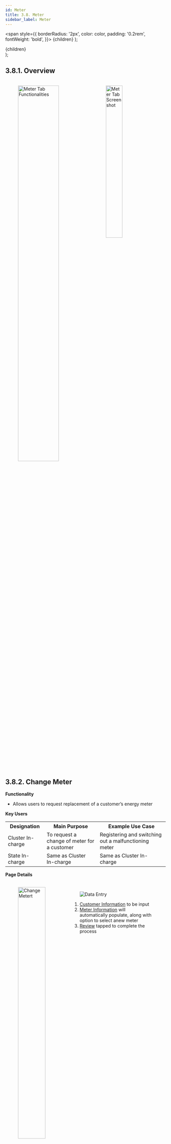 ```yaml
---
id: Meter
title: 3.8. Meter
sidebar_label: Meter
---
```


  <span
    style={{
      borderRadius: '2px',
      color: color,
      padding: '0.2rem',
      fontWeight: 'bold',
    }}>
    {children}
  </span>
);

  <div
    style={{ 
         display: 'table',
    }}>
    {children}
  </div>
);


## 3.8.1. Overview

<figure><br clear="right"/>
<img align="left" src={useBaseUrl("img/scrnshts/3.8.1_1_MeterFunctionalities.svg")} alt="Meter Tab Functionalities" width="55%"/>
<img align="right" src={useBaseUrl("img/scrnshts/3.8.1_2_MeterTabScrSht.png")} alt="Meter Tab Screenshot" width="35%"/>

<br clear="both"/></figure>



## 3.8.2. Change Meter
**Functionality**
* Allows users to request replacement of a customer’s energy meter

**Key Users**
<table>
  <tr>
    <th>Designation</th>
    <th>Main Purpose</th>
    <th>Example Use Case</th>
  </tr>
  <tr>
    <td>Cluster In-charge</td>
    <td>To request a change of meter for a customer</td>
    <td>Registering and switching out a malfunctioning meter</td>
  </tr>
  <tr>
    <td>State In-charge</td>
    <td>Same as Cluster In-charge</td>
    <td>Same as Cluster In-charge</td>
  </tr>
</table>


**Page Details**

<figure><br clear="right"/>
<img align="left" src={useBaseUrl("img/scrnshts/3.8.2_ChangeMeter.png")} alt="Change Metert" width="45%"/>
<Clear>

![Data Entry](/img/scrnshts/App_DataEntry.png)

1.  <u>Customer Information</u> to be input
2.  <u>Meter Information</u> will automatically populate, along with option to select anew meter
3.  <u>Review</u> tapped to complete the process

</Clear>
<br clear="both"/></figure>


<!-- ![Change Metert](./assets/3.97_ChangeMeter.png) -->


## 3.8.3. Unreleased Meter
**Functionality**
* Tracks pending and completed meter change tasks
* These meters are to be unmounted, either because of a malfunction or expiry of the customer’s subscription
* The meter is then taken to the warehouse or assigned to a different customer’s subscription

**Key Users**
<table>
  <tr>
    <th>Designation</th>
    <th>Main Purpose</th>
    <th>Example Use Case</th>
  </tr>
  <tr>
    <td>Cluster In-charge</td>
    <td>To view pending meter change requests and assign to field agents</td>
    <td>Contacting the agent who worked on a particular meter assignment</td>
  </tr>
  <tr>
    <td>State In-charge</td>
    <td>To view and acknowledge meter changes</td>
    <td>Checking the number of pending meter assignments</td>
  </tr>
</table>


**Page Details**

The page is organised into the following tabs

|Pending| Review| Completed|
|---|---|---|
| View of pending meter requests, assign to agent, and mark completed| List of completed meter requests| List of historical completed and acknowledged meter requests|


### 3.8.3.1. Pending tab

<figure><br clear="right"/>
<img align="left" src={useBaseUrl("img/scrnshts/3.8.3.1_PendingTab.png")} alt="Pending Tab" width="45%"/>
<Clear>

1.  <u>Navigation Bar</u> indicates current tab and allows switching by tapping or swiping

    ![Left Right Nav](/img/scrnshts/App_LeftRightNav.png)

2.  <u>Pending Meter List</u> with information on each meter. Agents can be called by tapping on their names
3.  <u>Task Buttons</u> are used to allocate tasks to field agents and register the new location of a meter

    The task can be either reassigned to a different agent or executed (processed) towards reviewing on completion

</Clear>
<br clear="both"/></figure>

<!-- ![Pending Tab](./assets/3.98_PendingTab.png) -->

### 3.8.3.2. Review tab

<figure><br clear="right"/>
<img align="left" src={useBaseUrl("img/scrnshts/3.8.3.2_ReviewTab.png")} alt="Review Tab" width="45%"/>
<Clear>

1.  <u>Navigation Bar</u> indicates current tab and allows switching by tapping or swiping

    ![Left Right Nav](/img/scrnshts/App_LeftRightNav.png)

2.  <u>Review Meter List</u> with information on each completed meter activity that is pending review
3.  <u>Task Buttons</u> used to confirm completed tasks

</Clear>
<br clear="both"/></figure>

<!-- ![Review Tab](./assets/3.99_ReviewTab.png) -->

### 3.8.3.3. Completed tab

<figure><br clear="right"/>
<img align="left" src={useBaseUrl("img/scrnshts/3.8.3.3_CompletedTab.png")} alt="Completed Tab" width="45%"/>
<Clear>

1.  <u>Navigation Bar</u> indicates current tab and allows switching by tapping or swiping

    ![Left Right Nav](/img/scrnshts/App_LeftRightNav.png)

2.  <u>Released Meter List</u> with information on each completed meter release activity
3.  <u>Filter Bar</u> to narrow results by plant and time interval

</Clear>
<br clear="both"/></figure>

<!-- ![Completed Tab](./assets/3.100_CompletedTab.png) -->



## 3.8.4. Smart Meter Status
**Functionality**
* Gives limited access to smart Smart meter data
* The user may remotely switch meters on and off from here 
* Refer to [Section 3.4.5](./Main_Menu#345-spark-server) for more information


## 3.8.5. Smart Feeder Status
**Functionality**
* The Smart Feeder Status Section allows a user to reset or change configuration of a Smart Feeder through the application

**Key Users**
<table>
  <tr>
    <th>Designation</th>
    <th>Main Purpose</th>
    <th>Example Use Case</th>
  </tr>
  <tr>
    <td>Cluster In-charge</td>
    <td>Control the state of the meter for all customers on a particular feeder</td>
    <td>Shutting off a large number of meters in case of a technical emergency</td>
  </tr>
  <tr>
    <td>State In-charge</td>
    <td>Same as Cluster In-charge</td>
    <td>Shutting off the meter of a customer whose faulty appliance is impacting the whole distribution network</td>
  </tr>
</table>


**Page Details**

<figure><br clear="right"/>
<img align="left" src={useBaseUrl("img/scrnshts/3.8.5_1_SparkFeederStatus.png")} alt="Smart Feeder Status" width="45%"/>
<Clear>

1.  <u>Enter Details</u> for plant and feeder number
2.  <u>Submit</u> to continue to the next page

    Note that the feeder entry tab will only show once the plant has been selected

</Clear>
<br clear="both"/></figure>
<figure><br clear="right"/>
<img align="left" src={useBaseUrl("img/scrnshts/3.8.5_2_SparkFeederStatus.png")} alt="Smart Feeder Status" width="45%"/>
<br/><br/><br/><br/>
<Clear>

1. <u>Feeder Information</u> shown
2. <u>Meter Status</u> can be chosen between:
   
* Off
* On
* Auto

The user can also reset the meter to its default state by tapping the reset button

</Clear>
<br clear="both"/></figure>


<!-- ![Feeder Meter Reset](./assets/3.101_FeederMeterReset.png)

![Feeder Meter Reset](./assets/3.102_FeederMeterReset2.png) -->


## 3.8.6. Meter Reading
**Functionality**
* The Meter Reading Section shows the electricity meter readings which are required at each plant

**Key Users**
<table>
  <tr>
    <th>Designation</th>
    <th>Main Purpose</th>
    <th>Example Use Case</th>
  </tr>
  <tr>
    <td>Technician</td>
    <td>To view which customer meters need to be read</td>
    <td>Planning which customers to visit for metering before the end of the month</td>
  </tr>
  <tr>
    <td>CSA</td>
    <td>Same as Technician</td>
    <td>Same as Technician</td>
  </tr>
  <tr>
    <td>Cluster In-charge</td>
    <td>To check the number of pending meter readings</td>
    <td>Contacting field agents to remind them about incomplete meter readings</td>
  </tr>
  <tr>
    <td>State In-charge</td>
    <td>Same as Cluster In-charge</td>
    <td>Same as Cluster In-charge</td>
  </tr>
</table>


**Page Details**

<figure><br clear="right"/>
<img align="left" src={useBaseUrl("img/scrnshts/3.8.6_1_MeterReading.png")} alt="Meter Reading" width="45%"/>
<Clear>

1.  <u>List of Plants</u> along with number of manually read meters at each plant, and number of meters still pending reading
2.  <u>Green Rows</u> aggregates data for the cluster
3.  <u>Total Bar</u>aggregates over all plants

Tapping a particular plant shows the user a list of pending meters, as shown in the next screenshot (note that this functionality is only available after the 24th of the month)

</Clear>
<br clear="both"/></figure>
<figure><br clear="right"/>
<img align="left" src={useBaseUrl("img/scrnshts/3.8.6_2_MeterReading.png")} alt="Meter Reading" width="45%"/>
<Clear>

1.  <u>Search Icon</u> allows the user to segregate the listed consumers at a plant
2.  <u>Consumer List</u> enables the agent to review the consumer consumption history in terms of the previous reading values and the units consumed

</Clear>
<br clear="both"/></figure>


<!-- ![Meter Reading](./assets/3.103_MeterReading1.png)

![Meter Reading](./assets/3.104_MeterReading2.png) -->


## 3.8.7. Meter Reading Review
**Functionality**
* The Meter Reading Review Section displays the number of pending meter readings reviews, plant wise
* The meter reading process is completed by agents at the beginning or end of a month to record the electricity consumption of households that do not have a smart meter

**Key Users**
<table>
  <tr>
    <th>Designation</th>
    <th>Main Purpose</th>
    <th>Example Use Case</th>
  </tr>
  <tr>
    <td>CSA</td>
    <td>To assess the number of consumers who are yet to undergo the meter reading</td>
    <td>Assessing the number of completed reading reviews in a month</td>
  </tr>
  <tr>
    <td>Cluster In-charge</td>
    <td>To conduct a review on the consumers whose meter readings are still pending</td>
    <td>Assessing the number of pending reviews within the cluster</td>
  </tr>
  <tr>
    <td>State In-charge</td>
    <td>Same as Cluster In-charge</td>
    <td>Assessing the number of pending reviews at a plant</td>
  </tr>
</table>


**Page Details**

<figure><br clear="right"/>
<img align="left" src={useBaseUrl("img/scrnshts/3.8.7_MeterReadingApproval.png")} alt="Meter Reading Approval" width="45%"/>
<Clear>

1.  <u>Meter Readings Approvals</u> are shown in a tabular column with relevant data given plant wise
2.  <u>Green Rows</u> aggregate the data for each cluster they represent
3.  <u>Total Bar</u> aggregates the columnar data

    Tapping onto a particular plant will give the user a functionality that is only available after the 24th of every month

</Clear>
<br clear="both"/></figure>


<!-- ![Meter Reading Approval](./assets/3.105_MeterReadingApproval.png) -->

## 3.8.8. TERMS Status
**Functionality**
* Gives access to smart TERMS meter data
* The user may remotely switch customer meters on and off from here

**Key Users**
<table>
  <tr>
    <th>Designation</th>
    <th>Main Purpose</th>
    <th>Example Use Case</th>
  </tr>
  <tr>
    <td>Operator</td>
    <td>To access information about and control of a customer’s meter</td>
    <td>Investigating why a customer meter may have tripped off – e.g. they are deactivated</td>
  </tr>
  <tr>
    <td>Technician</td>
    <td>Same as Operator</td>
    <td>Switching a meter on or off</td>
  </tr>
  <tr>
    <td>CSA</td>
    <td>Same as Operator</td>
    <td>Same as Technician</td>
  </tr>
  <tr>
    <td>Cluster In-charge</td>
    <td>Same as Operator</td>
    <td>Same as Technician</td>
  </tr>
  <tr>
    <td>State In-charge</td>
    <td>Same as Operator</td>
    <td>Same as Technician</td>
  </tr>
</table>

**Page Details**

<figure><br clear="right"/>
<img align="left" src={useBaseUrl("img/scrnshts/3.8.8_1_TermsStatus.png")} alt="TERMS Consumer" width="45%"/>
<Clear>

1.  <u>Plant Selection</u> must be made for the customer list to show
2.  <u>Customer List</u> of a particular plant
    
* <Highlight color="#FF0000">Red</Highlight> - Inactive customer
* <Highlight color="#008000">Green</Highlight> - Active customer

3.  <u>Search Icon</u> used to filter the consumer list by typing in a name or meter number

Tapping a customer redirects to that meter’s meter control page, shown in the next screenshot

</Clear>
<br clear="both"/></figure>
<figure><br clear="right"/>
<img align="left" src={useBaseUrl("img/scrnshts/3.8.8_2_TermsStatus.png")} alt="TERMS Reset" width="45%"/>
<Clear>

1.  <u>Customer Information</u> provides relevant information on the customer and the assigned TERMS meter
2.  <u>Meter Status</u> can be changed by tapping ON, OFF or the Reset button

</Clear>
<br clear="both"/></figure>


<!-- ![TERMS Consumer](./assets/3.106_TermsConsumer.png)

![TERMS Reset](./assets/3.107_TermsReset.png) -->


## 3.8.9. Battery Maintenance
**Functionality**
* The Battery Maintenance Section gives an overview on the battery banks at every plant
* The section allows the user to switch the battery pack on or off

**Key Users**
<table>
  <tr>
    <th>Designation</th>
    <th>Main Purpose</th>
    <th>Example Use Case</th>
  </tr>
  <tr>
    <td>Technician</td>
    <td>To change the state of a battery bank</td>
    <td>Switching the battery status of a plant between on and off</td>
  </tr>
  <tr>
    <td>Cluster In-charge</td>
    <td>Same as Technician</td>
    <td>Same as Technician</td>
  </tr>
  <tr>
    <td>State In-charge</td>
    <td>To check which batteries are online</td>
    <td>Creating a report on the number of battery packs available at each plant</td>
  </tr>
</table>

**Page Details**

<figure><br clear="right"/>
<img align="left" src={useBaseUrl("img/scrnshts/3.8.9_1_BatteryMaintenance.png")} alt="Battery Bank Voltage Activity" width="45%"/>
<Clear>

1.  <u>Search Icon</u> can be used to filter out the list of plants shown 
2.  <u>Filter Bar</u> selects a particular plant and time period 
3.  <u>Plant List</u> displays relevant information on the battery status of each plant

Tapping on a plant tab will redirect the user to the plant’s battery bank control page, explained in the next screenshot


</Clear>
<br clear="both"/></figure>
<figure><br clear="right"/>
<img align="left" src={useBaseUrl("img/scrnshts/3.8.9_2_BatteryMaintenance.png")} alt="Battery Bank Specific" width="45%"/>
<Clear>

1.  <u>Battery Bank Status</u> can be used to switch a battery bank at the plant on and off

</Clear>
<br clear="both"/></figure>


<!-- ![Battery Bank Voltage Activity](./assets/3.108_BatteryBankVoltageActivity.png)

![Battery Bank Specific](./assets/3.109_BatteryBankSpecific.png) -->
